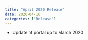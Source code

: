 ```yaml
---
title: "April 2020 Release"
date: 2020-04-16
categories: ["Release"]
---
```


* Update of portal up to March 2020